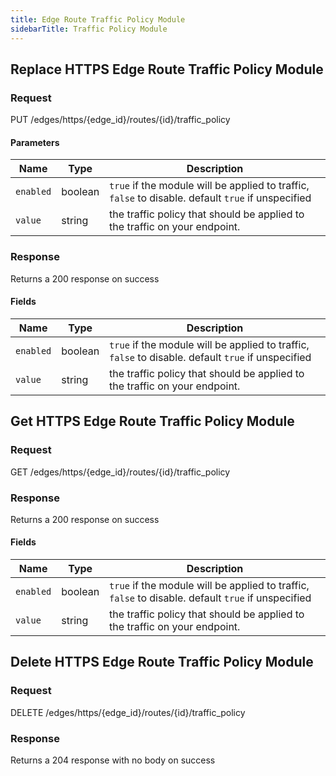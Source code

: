 ```yaml
---
title: Edge Route Traffic Policy Module
sidebarTitle: Traffic Policy Module
---
```



## Replace HTTPS Edge Route Traffic Policy Module

### Request

PUT /edges/https/\{edge_id\}/routes/\{id\}/traffic_policy

<EdgeRouteTrafficPolicyModuleReplaceRequest />

#### Parameters

| Name      | Type    | Description                                                                                        |
| --------- | ------- | -------------------------------------------------------------------------------------------------- |
| `enabled` | boolean | `true` if the module will be applied to traffic, `false` to disable. default `true` if unspecified |
| `value`   | string  | the traffic policy that should be applied to the traffic on your endpoint.                         |

### Response

Returns a 200 response on success

<EdgeRouteTrafficPolicyModuleReplaceResponse />

#### Fields

| Name      | Type    | Description                                                                                        |
| --------- | ------- | -------------------------------------------------------------------------------------------------- |
| `enabled` | boolean | `true` if the module will be applied to traffic, `false` to disable. default `true` if unspecified |
| `value`   | string  | the traffic policy that should be applied to the traffic on your endpoint.                         |

## Get HTTPS Edge Route Traffic Policy Module

### Request

GET /edges/https/\{edge_id\}/routes/\{id\}/traffic_policy

<EdgeRouteTrafficPolicyModuleGetRequest />

### Response

Returns a 200 response on success

<EdgeRouteTrafficPolicyModuleGetResponse />

#### Fields

| Name      | Type    | Description                                                                                        |
| --------- | ------- | -------------------------------------------------------------------------------------------------- |
| `enabled` | boolean | `true` if the module will be applied to traffic, `false` to disable. default `true` if unspecified |
| `value`   | string  | the traffic policy that should be applied to the traffic on your endpoint.                         |

## Delete HTTPS Edge Route Traffic Policy Module

### Request

DELETE /edges/https/\{edge_id\}/routes/\{id\}/traffic_policy

<EdgeRouteTrafficPolicyModuleDeleteRequest />

### Response

Returns a 204 response with no body on success
